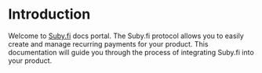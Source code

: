 # Introduction

Welcome to [Suby.fi](https://suby.fi) docs portal. The Suby.fi protocol allows you to easily create and manage recurring payments for your product.
This documentation will guide you through the process of integrating Suby.fi into your product.

